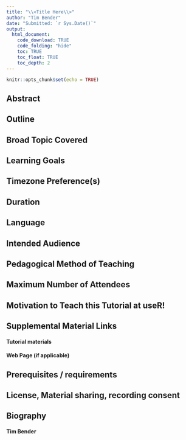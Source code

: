 ```yaml
---
title: "\\<Title Here\\>"
author: "Tim Bender"
date: "Submitted: `r Sys.Date()`"
output: 
  html_document:
    code_download: TRUE
    code_folding: "hide"
    toc: TRUE
    toc_float: TRUE
    toc_depth: 2
---
```


```r
knitr::opts_chunk$set(echo = TRUE)
```

## Abstract

## Outline

## Broad Topic Covered

## Learning Goals

## Timezone Preference(s)

## Duration

## Language 

## Intended Audience

## Pedagogical Method of Teaching

## Maximum Number of Attendees

## Motivation to Teach this Tutorial at useR!

## Supplemental Material Links

#### Tutorial materials

#### Web Page (if applicable)

## Prerequisites / requirements

## License, Material sharing, recording consent

## Biography

#### Tim Bender